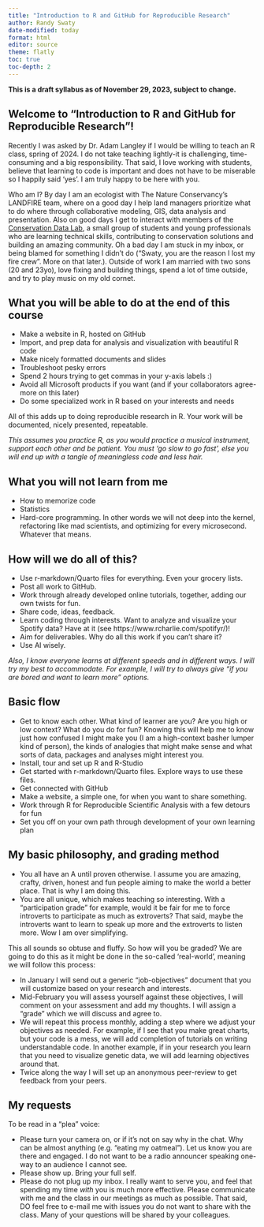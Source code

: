```yaml
---
title: "Introduction to R and GitHub for Reproducible Research"
author: Randy Swaty
date-modified: today
format: html
editor: source
theme: flatly
toc: true
toc-depth: 2
---
```


**This is a draft syllabus as of November 29, 2023, subject to change.**

## Welcome to "Introduction to R and GitHub for Reproducible Research"!

Recently I was asked by Dr. Adam Langley if I would be willing to teach an R class, spring of 2024.  I do not take teaching lightly-it is challenging, time-consuming and a big responsibility.  That said, I love working with students, believe that learning to code is important and does not have to be miserable so I happily said 'yes'.  I am truly happy to be here with you.

Who am I?  By day I am an ecologist with The Nature Conservancy's LANDFIRE team, where on a good day I help land managers prioritize what to do where through collaborative modeling, GIS, data analysis and presentation.  Also on good days I get to interact with members of the [Conservation Data Lab](https://conservationdatalab.org/), a small group of students and young professionals who are learning technical skills, contributing to conservation solutions and building an amazing community.  Oh a bad day I am stuck in my inbox, or being blamed for something I didn't do ("Swaty, you are the reason I lost my fire crew".  More on that later.). Outside of work I am married with two sons (20 and 23yo), love fixing and building things, spend a lot of time outside, and try to play music on my old cornet.

## What you will be able to do at the end of this course

* Make a website in R, hosted on GitHub
* Import, and prep data for analysis and visualization with beautiful R code
* Make nicely formatted documents and slides
* Troubleshoot pesky errors
* Spend 2 hours trying to get commas in your y-axis labels :)
* Avoid all Microsoft products if you want (and if your collaborators agree-more on this later)
* Do some specialized work in R based on your interests and needs

All of this adds up to doing reproducible research in R.  Your work will be documented, nicely presented, repeatable.

*This assumes you practice R, as you would practice a musical instrument, support each other and be patient.  You must 'go slow to go fast', else you will end up with a tangle of meaningless code and less hair.*

## What you will **not** learn from me

* How to memorize code
* Statistics
* Hard-core programming.  In other words we will not deep into the kernel, refactoring like mad scientists, and optimizing for every microsecond.  Whatever that means.

## How will we do all of this?

* Use r-markdown/Quarto files for everything.  Even your grocery lists.
* Post all work to GitHub.
* Work through already developed online tutorials, together, adding our own twists for fun.
* Share code, ideas, feedback.
* Learn coding through interests.  Want to analyze and visualize your Spotify data?  Have at it (see https://www.rcharlie.com/spotifyr/)!
* Aim for deliverables.  Why do all this work if you can't share it?
* Use AI wisely.

*Also, I know everyone learns at different speeds and in different ways.  I will try my best to accommodate.  For example, I will try to always give "if you are bored and want to learn more" options.*

## Basic flow

* Get to know each other.  What kind of learner are you?  Are you high or low context?  What do you do for fun?  Knowing this will help me to know just how confused I might make you (I am a high-context basher lumper kind of person), the kinds of analogies that might make sense and what sorts of data, packages and analyses might interest you.
* Install, tour and set up R and R-Studio
* Get started with r-markdown/Quarto files.  Explore ways to use these files.
* Get connected with GitHub
* Make a website, a simple one, for when you want to share something.
* Work through R for Reproducible Scientific Analysis with a few detours for fun 
* Set you off on your own path through development of your own learning plan

## My basic philosophy, and grading method

* You all have an A until proven otherwise.  I assume you are amazing, crafty, driven, honest and fun people aiming to make the world a better place.  That is why I am doing this.
* You are all unique, which makes teaching so interesting.  With a "participation grade" for example, would it be fair for me to force introverts to participate as much as extroverts?  That said, maybe the introverts want to learn to speak up more and the extroverts to listen more.  Wow I am over simplifying.  
    
This all sounds so obtuse and fluffy.  So how will you be graded?  We are going to do this as it might be done in the so-called 'real-world', meaning we will follow this process:

* In January I will send out a generic "job-objectives" document that you will customize based on your research and interests. 
* Mid-February you will assess yourself against these objectives, I will comment on your assessment and add my thoughts.  I will assign a "grade" which we will discuss and agree to.
* We will repeat this process monthly, adding a step where we adjust your objectives as needed.  For example, if I see that you make great charts, but your code is a mess, we will add completion of tutorials on writing understandable code.  In another example, if in your research you learn that you need to visualize genetic data, we will add learning objectives around that.
* Twice along the way I will set up an anonymous peer-review to get feedback from your peers.

## My requests

To be read in a "plea" voice:

* Please turn your camera on, or if it's not on say why in the chat.  Why can be almost anything (e.g. "eating my oatmeal"). Let us know you are there and engaged.  I do not want to be a radio announcer speaking one-way to an audience I cannot see.
* Please show up. Bring your full self.
* Please do not plug up my inbox.  I really want to serve you, and feel that spending my time *with* you is much more effective.  Please communicate with me and the class in our meetings as much as possible.  That said, DO feel free to e-mail me with issues you do not want to share with the class.  Many of your questions will be shared by your colleagues.






